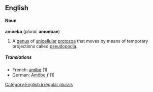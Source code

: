 ==English==

====Noun====
{{wikipedia}}
'''amoeba''' (''plural:'' '''amoebae''')
#A [[genus]] of [[unicellular]] [[protozoa]] that moves by means of temporary projections called [[pseudopod]]ia.
=====Translations=====
*French: [[amibe]] (1)
*German: [[Amöbe]] ''f'' (1)

[[Category:English irregular plurals]]